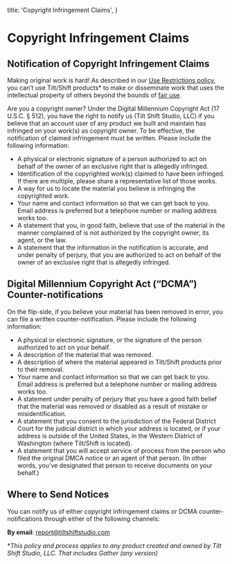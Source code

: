   title: 'Copyright Infringement Claims',
}

# Copyright Infringement Claims

## Notification of Copyright Infringement Claims

Making original work is hard! As described in our [Use Restrictions policy](abuse), you can’t use Tilt/Shift products\* to make or disseminate work that uses the intellectual property of others beyond the bounds of [fair use](https://www.copyright.gov/fair-use/more-info.html).

Are you a copyright owner? Under the Digital Millennium Copyright Act (17 U.S.C. § 512), you have the right to notify us (Tilt Shift Studio, LLC) if you believe that an account user of any product we built and maintain has infringed on your work(s) as copyright owner. To be effective, the notification of claimed infringement must be written. Please include the following information:

- A physical or electronic signature of a person authorized to act on behalf of the owner of an exclusive right that is allegedly infringed.
- Identification of the copyrighted work(s) claimed to have been infringed. If there are multiple, please share a representative list of those works.
- A way for us to locate the material you believe is infringing the copyrighted work.
- Your name and contact information so that we can get back to you. Email address is preferred but a telephone number or mailing address works too.
- A statement that you, in good faith, believe that use of the material in the manner complained of is not authorized by the copyright owner, its agent, or the law.
- A statement that the information in the notification is accurate, and under penalty of perjury, that you are authorized to act on behalf of the owner of an exclusive right that is allegedly infringed.

## Digital Millennium Copyright Act (“DCMA”) Counter-notifications

On the flip-side, if you believe your material has been removed in error, you can file a written counter-notification. Please include the following information:

- A physical or electronic signature, or the signature of the person authorized to act on your behalf.
- A description of the material that was removed.
- A description of where the material appeared in Tilt/Shift products prior to their removal.
- Your name and contact information so that we can get back to you. Email address is preferred but a telephone number or mailing address works too.
- A statement under penalty of perjury that you have a good faith belief that the material was removed or disabled as a result of mistake or misidentification.
- A statement that you consent to the jurisdiction of the Federal District Court for the judicial district in which your address is located, or if your address is outside of the United States, in the Western District of Washington (where Tilt/Shift is located).
- A statement that you will accept service of process from the person who filed the original DMCA notice or an agent of that person. (In other words, you’ve designated that person to receive documents on your behalf.)

## Where to Send Notices

You can notify us of either copyright infringement claims or DCMA counter-notifications through either of the following channels:

**By email**: [report@tiltshiftstudio.com](mailto:report@tiltshiftstudio.com)

\*_This policy and process applies to any product created and owned by Tilt Shift Studio, LLC. That includes Gather (any version)_

